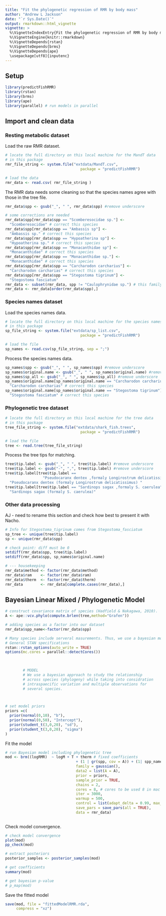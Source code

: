 ```yaml
---
title: "Fit the phylogenetic regression of RMR by body mass"
author: "Andrew L Jackson"
date: "`r Sys.Date()`"
output: rmarkdown::html_vignette
vignette: >
  %\VignetteIndexEntry{Fit the phylogenetic regression of RMR by body mass}
  %\VignetteEngine{knitr::rmarkdown}
  %\VignetteDepends{rstan}
  %\VignetteDepends{brms}
  %\VignetteDepends{ape}
  \usepackage[utf8]{inputenc}
---
```



## Setup

```r
library(predictFishRMR)
library(rstan)
library(brms)
library(ape)
library(parallel) # run models in parallel

```

## Import and clean data


### Resting metabolic dataset 

Load the raw RMR dataset.  

```r

# locate the full directory on this local machine for the MandT data
# in this package
rmr_file_string <- system.file("extdata/MandT.csv",
                                  package = "predictFishRMR")

# load the data
rmr_data <- read.csv( rmr_file_string )
```

The RMR data needs some cleaning so that the species names agree with those in the tree file.

```r
rmr_data$spp <- gsub("_", " ", rmr_data$spp) #remove underscore

# some corrections are needed
rmr_data$spp[rmr_data$spp == "Scomberesocidae sp."] <- 
  "Scomberesocidae" # correct this species
rmr_data$spp[rmr_data$spp == "Ambassis sp"] <- 
  "Ambassis sp." # correct this species
rmr_data$spp[rmr_data$spp == "Hypoatherina sp"] <- 
  "Hypoatherina sp." # correct this species
rmr_data$spp[rmr_data$spp == "Monacanthidae sp"] <- 
  "Monacanthidae" # correct this species
rmr_data$spp[rmr_data$spp == "Monacanthidae sp."] <- 
  "Monacanthidae" # correct this species
rmr_data$spp[rmr_data$spp == "Carcharodon carcharius"] <- 
  "Carcharodon carcharias" # correct this species
rmr_data$spp[rmr_data$spp == "Stegostoma tigrinum"] <- 
  "Stegostoma fasciatum"
rmr_data <- subset(rmr_data, spp != "Caulophrynidae sp.") # this family is not included in the phylo tree
rmr_data <- rmr_data[order(rmr_data$spp),]
```

### Species names dataset

Load the species names data.

```r
# locate the full directory on this local machine for the species names data
# in this package
sp_file_string <- system.file("extdata/sp_list.csv",
                                  package = "predictFishRMR")

# load the file
sp_names <- read.csv(sp_file_string, sep = ";")
```

Process the species names data. 

```r
sp_names$spp <- gsub("_", " ", sp_names$spp) #remove underscore
sp_names$original.name <- gsub("_", " ", sp_names$original.name) #remove underscore
sp_names$sp_all <- gsub("_", " ", sp_names$sp_all) #remove underscore
sp_names$original.name[sp_names$original.name == "Carcharodon carcharius"] <- 
  "Carcharodon carcharias" # correct this species
sp_names$original.name[sp_names$original.name == "Stegostoma tigrinum"] <- 
  "Stegostoma fasciatum" # correct this species
```

### Phylogenetic tree dataset

```r
# locate the full directory on this local machine for the tree data
# in this package
tree_file_string <- system.file("extdata/shark_fish.trees",
                                  package = "predictFishRMR")

# load the file
tree <- read.tree(tree_file_string)
```

Process the tree tips for matching. 

```r
tree$tip.label <- gsub("_", " ", tree$tip.label) #remove underscore
tree$tip.label <- gsub("-", ",", tree$tip.label) #remove underscore
tree$tip.label[tree$tip.label == 
                 "Pseudocaranx dentex ,formaly Longirostrum delicatissimus"] <- 
  "Pseudocaranx dentex (formaly Longirostrum delicatissimus) "
tree$tip.label[tree$tip.label == "Sardinops sagax ,formaly S. caerulea"] <- 
  "Sardinops sagax (formaly S. caerulea)"
```

### Other data processing

AJ - need to rename this section and check how best to present it with Nacho.

```r
# Info for Stegostoma_tigrinum comes from Stegostoma_fasciatum
sp_tree <- unique(tree$tip.label)
sp <- unique(rmr_data$spp)

# check point: diff must be 0
setdiff(rmr_data$spp, tree$tip.label)
setdiff(rmr_data$spp, sp_names$original.name)

# --- housekeeping
rmr_data$method <- factor(rmr_data$method)
rmr_data$ram    <- factor(rmr_data$ram)
rmr_data$therm  <- factor(rmr_data$therm)
rmr_data        <- rmr_data[complete.cases(rmr_data),]
```

## Bayesian Linear Mixed / Phylogenetic Model

```r
# construct covariance matrix of species (Hadfield & Nakagawa, 2010).
A <- ape::vcv.phylo(compute.brlen(tree,method="Grafen"))

# adding species as a factor into our dataset
rmr_data$spp_name<-factor(rmr_data$spp)

# Many species include serveral masurements. Thus, we use a bayesian models.
# General STAN specifications 
rstan::rstan_options(auto_write = TRUE)
options(mc.cores = parallel::detectCores())

		
		
		# MODEL
		# We use a bayesian approach to study the relationship
		# across species (phylogeny) while taking into considration
		# intraspaecific variation and multiple observations for
		# several species.



# set model priors
priors =c(
  prior(normal(0,10), "b"),
  prior(normal(0,50), "Intercept"),
  prior(student_t(3,0,20), "sd"),
  prior(student_t(3,0,20), "sigma")
)

```

Fit the model 

```r


# run Bayesian model including phylogenetic tree
mod <- brm((logRMR)  ~ logM + T + therm # fixed coefficients
								+ (1 | gr(spp, cov = A)) + (1| spp_name), # random factors
  								family = gaussian(), 
  								data2 = list(A = A),
  								prior = priors,
  								sample_prior = TRUE, 
  								chains = 2, 
  								cores = 8, # cores to be used 8 in mac pro
  								iter = 3000, 
  								warmup = 500,
  								control = list(adapt_delta = 0.99, max_treedepth = 15), # Improve convergence
  								save_pars = save_pars(all = TRUE),
  								data = rmr_data)
  								

```


Check model convergence.

```r
# check model convergence 
plot(mod)
pp_check(mod)

# extract posteriors
posterior_samples <- posterior_samples(mod)

# get coefficients
summary(mod) 

# get bayesian p-value
# p_map(mod)

```

Save the fitted model

```r
save(mod, file = "fittedModelRMR.rda", 
     compress = "xz")
```




